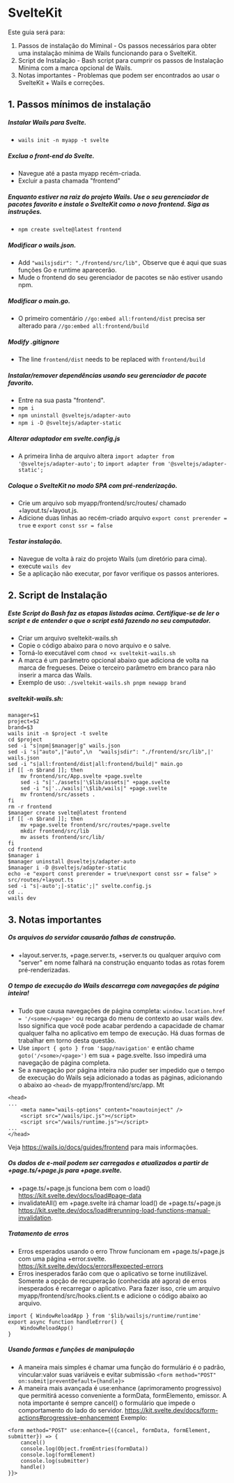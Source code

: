 # SvelteKit

Este guia será para:

1. Passos de instalação do Miminal - Os passos necessários para obter uma instalação mínima de Wails funcionando para o SvelteKit.
2. Script de Instalação - Bash script para cumprir os passos de Instalação Mínima com a marca opcional de Wails.
3. Notas importantes - Problemas que podem ser encontrados ao usar o SvelteKit + Wails e correções.

## 1. Passos mínimos de instalação

##### Instalar Wails para Svelte.

- `wails init -n myapp -t svelte`

##### Exclua o front-end do Svelte.

- Navegue até a pasta myapp recém-criada.
- Excluir a pasta chamada "frontend"

##### Enquanto estiver na raiz do projeto Wails. Use o seu gerenciador de pacotes favorito e instale o SvelteKit como o novo frontend.  Siga as instruções.

- `npm create svelte@latest frontend`

##### Modificar o wails.json.

- Add `"wailsjsdir": "./frontend/src/lib",` Observe que é aqui que suas funções Go e runtime aparecerão.
- Mude o frontend do seu gerenciador de pacotes se não estiver usando npm.

##### Modificar o main.go.

- O primeiro comentário `//go:embed all:frontend/dist` precisa ser alterado para `//go:embed all:frontend/build`

##### Modify .gitignore

- The line `frontend/dist` needs to be replaced with `frontend/build`

##### Instalar/remover dependências usando seu gerenciador de pacote favorito.

- Entre na sua pasta "frontend".
- `npm i`
- `npm uninstall @sveltejs/adapter-auto`
- `npm i -D @sveltejs/adapter-static`

##### Alterar adaptador em svelte.config.js

- A primeira linha de arquivo altera `import adapter from '@sveltejs/adapter-auto';` to `import adapter from '@sveltejs/adapter-static';`

##### Coloque o SvelteKit no modo SPA com pré-renderização.

- Crie um arquivo sob myapp/frontend/src/routes/ chamado +layout.ts/+layout.js.
- Adicione duas linhas ao recém-criado arquivo `export const prerender = true` e `export const ssr = false`

##### Testar instalação.

- Navegue de volta à raiz do projeto Wails (um diretório para cima).
- execute `wails dev`
- Se a aplicação não executar, por favor verifique os passos anteriores.

## 2. Script de Instalação

##### Este Script do Bash faz as etapas listadas acima.  Certifique-se de ler o script e de entender o que o script está fazendo no seu computador.

- Criar um arquivo sveltekit-wails.sh
- Copie o código abaixo para o novo arquivo e o salve.
- Torná-lo executável com `chmod +x sveltekit-wails.sh`
- A marca é um parâmetro opcional abaixo que adiciona de volta na marca de fregueses.  Deixe o terceiro parâmetro em branco para não inserir a marca das Wails.
- Exemplo de uso: `./sveltekit-wails.sh pnpm newapp brand`

##### sveltekit-wails.sh:

```
manager=$1
project=$2
brand=$3
wails init -n $project -t svelte
cd $project
sed -i "s|npm|$manager|g" wails.json
sed -i 's|"auto",|"auto",\n  "wailsjsdir": "./frontend/src/lib",|' wails.json
sed -i "s|all:frontend/dist|all:frontend/build|" main.go
if [[ -n $brand ]]; then
	mv frontend/src/App.svelte +page.svelte
	sed -i "s|'./assets|'\$lib/assets|" +page.svelte
	sed -i "s|'../wails|'\$lib/wails|" +page.svelte
	mv frontend/src/assets .
fi
rm -r frontend
$manager create svelte@latest frontend
if [[ -n $brand ]]; then
	mv +page.svelte frontend/src/routes/+page.svelte
	mkdir frontend/src/lib
	mv assets frontend/src/lib/
fi
cd frontend
$manager i
$manager uninstall @sveltejs/adapter-auto
$manager i -D @sveltejs/adapter-static
echo -e "export const prerender = true\nexport const ssr = false" > src/routes/+layout.ts
sed -i "s|-auto';|-static';|" svelte.config.js
cd ..
wails dev
```

## 3. Notas importantes

##### Os arquivos do servidor causarão falhas de construção.

- \+layout.server.ts, +page.server.ts, +server.ts ou qualquer arquivo com "server" em nome falhará na construção enquanto todas as rotas forem pré-renderizadas.

##### O tempo de execução do Wails descarrega com navegações de página inteira!

- Tudo que causa navegações de página completa: `window.location.href = '/<some>/<page>'` ou recarga do menu de contexto ao usar wails dev.  Isso significa que você pode acabar perdendo a capacidade de chamar qualquer falha no aplicativo em tempo de execução. Há duas formas de trabalhar em torno desta questão.
- Use `import { goto } from '$app/navigation'` e então chame `goto('/<some>/<page>')` em sua + page.svelte. Isso impedirá uma navegação de página completa.
- Se a navegação por página inteira não puder ser impedido que o tempo de execução do Wails seja adicionado a todas as páginas, adicionando o abaixo ao `<head>` de myapp/frontend/src/app. Mt

```
<head>
...
	<meta name="wails-options" content="noautoinject" />
	<script src="/wails/ipc.js"></script>
	<script src="/wails/runtime.js"></script>
...
</head>
```

Veja https://wails.io/docs/guides/frontend para mais informações.

##### Os dados de e-mail podem ser carregados e atualizados a partir de +page.ts/+page.js para +page.svelte.

- \+page.ts/+page.js funciona bem com o load() https://kit.svelte.dev/docs/load#page-data
- invalidateAll() em +page.svelte irá chamar load() de +page.ts/+page.js https://kit.svelte.dev/docs/load#rerunning-load-functions-manual-invalidation.

##### Tratamento de erros

- Erros esperados usando o erro Throw funcionam em +page.ts/+page.js com uma página +error.svelte. https://kit.svelte.dev/docs/errors#expected-errors
- Erros inesperados farão com que o aplicativo se torne inutilizável.  Somente a opção de recuperação (conhecida até agora) de erros inesperados é recarregar o aplicativo.  Para fazer isso, crie um arquivo myapp/frontend/src/hooks.client.ts e adicione o código abaixo ao arquivo.

```
import { WindowReloadApp } from '$lib/wailsjs/runtime/runtime' 
export async function handleError() {
	WindowReloadApp()
}
```

##### Usando formas e funções de manipulação

- A maneira mais simples é chamar uma função do formulário é o padrão, vincular:valor suas variáveis e evitar submissão `<form method="POST" on:submit|preventDefault={handle}>`
- A maneira mais avançada é use:enhance (aprimoramento progressivo) que permitirá acesso conveniente a formData, formElemento, emissor.  A nota importante é sempre cancel() o formulário que impede o comportamento do lado do servidor.  https://kit.svelte.dev/docs/form-actions#progressive-enhancement Exemplo:

```
<form method="POST" use:enhance={({cancel, formData, formElement, submitter}) => {
	cancel()
	console.log(Object.fromEntries(formData))
	console.log(formElement)
	console.log(submitter)
	handle()
}}>
```
